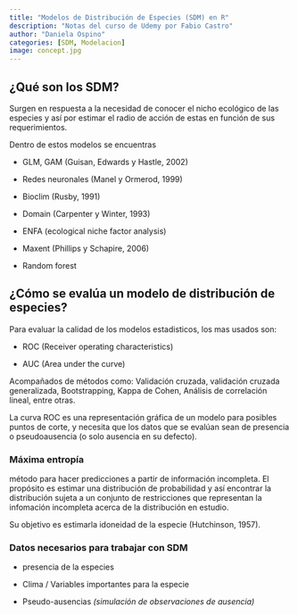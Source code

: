 ```yaml
---
title: "Modelos de Distribución de Especies (SDM) en R"
description: "Notas del curso de Udemy por Fabio Castro"
author: "Daniela Ospino"
categories: [SDM, Modelacion]
image: concept.jpg
---
```


## ¿Qué son los SDM?

Surgen en respuesta a la necesidad de conocer el nicho ecológico de las especies y así por estimar el radio de acción de estas en función de sus requerimientos.

Dentro de estos modelos se encuentras

-   GLM, GAM (Guisan, Edwards y Hastle, 2002)

-   Redes neuronales (Manel y Ormerod, 1999)

-   Bioclim (Rusby, 1991)

-   Domain (Carpenter y Winter, 1993)

-   ENFA (ecological niche factor analysis)

-   Maxent (Phillips y Schapire, 2006)

-   Random forest

## ¿Cómo se evalúa un modelo de distribución de especies?

Para evaluar la calidad de los modelos estadisticos, los mas usados son:

-   ROC (Receiver operating characteristics)

-   AUC (Area under the curve)

Acompañados de métodos como: Validación cruzada, validación cruzada generalizada, Bootstrapping, Kappa de Cohen, Análisis de correlación lineal, entre otras.

La curva ROC es una representación gráfica de un modelo para posibles puntos de corte, y necesita que los datos que se evalúan sean de presencia o pseudoausencia (o solo ausencia en su defecto).

### Máxima entropía

método para hacer predicciones a partir de información incompleta. El propósito es estimar una distribución de probabilidad y así encontrar la distribución sujeta a un conjunto de restricciones que representan la infomación incompleta acerca de la distribución en estudio.

Su objetivo es estimarla idoneidad de la especie (Hutchinson, 1957).

### Datos necesarios para trabajar con SDM

-   presencia de la especies

-   Clima / Variables importantes para la especie

-   Pseudo-ausencias *(simulación de observaciones de ausencia)*
